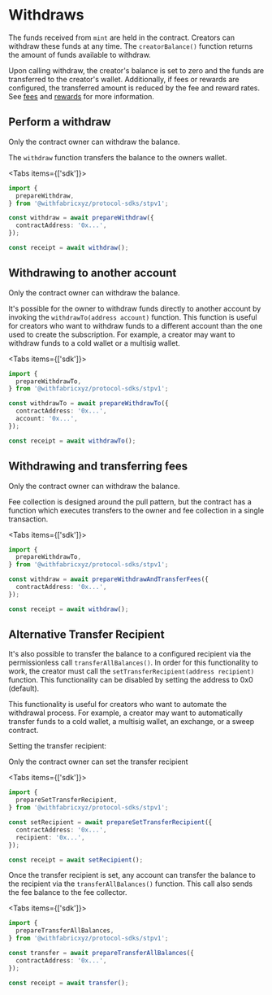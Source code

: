 
# Withdraws

The funds received from `mint` are held in the contract. Creators can withdraw these funds at any time. The `creatorBalance()` function returns the amount of funds available to withdraw.

Upon calling withdraw, the creator's balance is set to zero and the funds are transferred to the creator's wallet. Additionally, if fees or rewards are configured, the transferred amount is reduced by the fee and reward rates. See [fees](/stp/fees) and [rewards](/stp/rewards) for more information.

## Perform a withdraw

<Callout type="info" emoji="ℹ️">
  Only the contract owner can withdraw the balance.
</Callout>

The `withdraw` function transfers the balance to the owners wallet.

<Tabs items={['sdk']}>
  <Tab>
  ```ts
  import {
    prepareWithdraw,
  } from '@withfabricxyz/protocol-sdks/stpv1';

  const withdraw = await prepareWithdraw({
    contractAddress: '0x...',
  });

  const receipt = await withdraw();
  ```
  </Tab>
</Tabs>


## Withdrawing to another account

<Callout type="info" emoji="ℹ️">
  Only the contract owner can withdraw the balance.
</Callout>

It's possible for the owner to withdraw funds directly to another account by invoking the `withdrawTo(address account)` function.
This function is useful for creators who want to withdraw funds to a different account than the one used to create the subscription.
For example, a creator may want to withdraw funds to a cold wallet or a multisig wallet.

<Tabs items={['sdk']}>
  <Tab>
  ```ts
  import {
    prepareWithdrawTo,
  } from '@withfabricxyz/protocol-sdks/stpv1';

  const withdrawTo = await prepareWithdrawTo({
    contractAddress: '0x...',
    account: '0x...',
  });

  const receipt = await withdrawTo();
  ```
  </Tab>
</Tabs>

## Withdrawing and transferring fees

<Callout type="info" emoji="ℹ️">
  Only the contract owner can withdraw the balance.
</Callout>

Fee collection is designed around the pull pattern, but the contract has a function which executes transfers to the owner and fee collection in a single transaction.

<Tabs items={['sdk']}>
  <Tab>
  ```ts
  import {
    prepareWithdrawTo,
  } from '@withfabricxyz/protocol-sdks/stpv1';

  const withdraw = await prepareWithdrawAndTransferFees({
    contractAddress: '0x...',
  });

  const receipt = await withdraw();
  ```
  </Tab>
</Tabs>

## Alternative Transfer Recipient

It's also possible to transfer the balance to a configured recipient via the permissionless call `transferAllBalances()`. In order for this functionality to work, the creator must
call the `setTransferRecipient(address recipient)` function. This functionality can be disabled by setting the address to 0x0 (default).

This functionality is useful for creators who want to automate the withdrawal process. For example, a creator may want to automatically transfer funds to a cold wallet, a multisig wallet, an exchange, or a sweep contract.

Setting the transfer recipient:

<Callout type="info" emoji="ℹ️">
  Only the contract owner can set the transfer recipient
</Callout>

<Tabs items={['sdk']}>
  <Tab>
  ```ts
  import {
    prepareSetTransferRecipient,
  } from '@withfabricxyz/protocol-sdks/stpv1';

  const setRecipient = await prepareSetTransferRecipient({
    contractAddress: '0x...',
    recipient: '0x...',
  });

  const receipt = await setRecipient();
  ```
  </Tab>
</Tabs>

Once the transfer recipient is set, any account can transfer the balance to the recipient via the `transferAllBalances()` function. This call also sends the fee balance to the fee collector.

<Tabs items={['sdk']}>
  <Tab>
  ```ts
  import {
    prepareTransferAllBalances,
  } from '@withfabricxyz/protocol-sdks/stpv1';

  const transfer = await prepareTransferAllBalances({
    contractAddress: '0x...',
  });

  const receipt = await transfer();
  ```
  </Tab>
</Tabs>